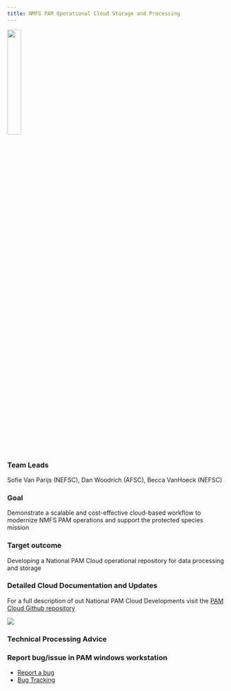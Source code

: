 ```yaml
---
title: NMFS PAM Operational Cloud Storage and Processing
---
```


![](/content/images/Priority_project_graphics/Cloud/Direct-upload-cloud.png){width=25%}

### Team Leads 
Sofie Van Parijs (NEFSC), Dan Woodrich (AFSC), Becca VanHoeck (NEFSC)

### Goal 
Demonstrate a scalable and cost-effective cloud-based workflow to modernize NMFS PAM operations and support the protected species mission\

### Target outcome
Developing a National PAM Cloud operational repository for data processing and storage

### Detailed Cloud Documentation and Updates
For a full description of out National PAM Cloud Developments visit the [PAM Cloud Github repository](https://nmfs-ost.github.io/PAM-Cloud/)

![](/content/images/Priority_project_graphics/Cloud/flowchart.PNG)

### Technical Processing Advice

### Report bug/issue in PAM windows workstation
* [Report a bug](https://app.smartsheetgov.com/b/form/cb361c4cdbd7416c90bb5905020174a6)
* [Bug Tracking](https://app.smartsheetgov.com/b/home?dlp=%2Fsheets%2FcQ7v4XMHJVWMPf938jpgCF46695VP7Fc8J2p6HH1&dlq=view%3Dcard%26cardLevel%3D0%26cardViewByColumnId%3D5253881597847428)




